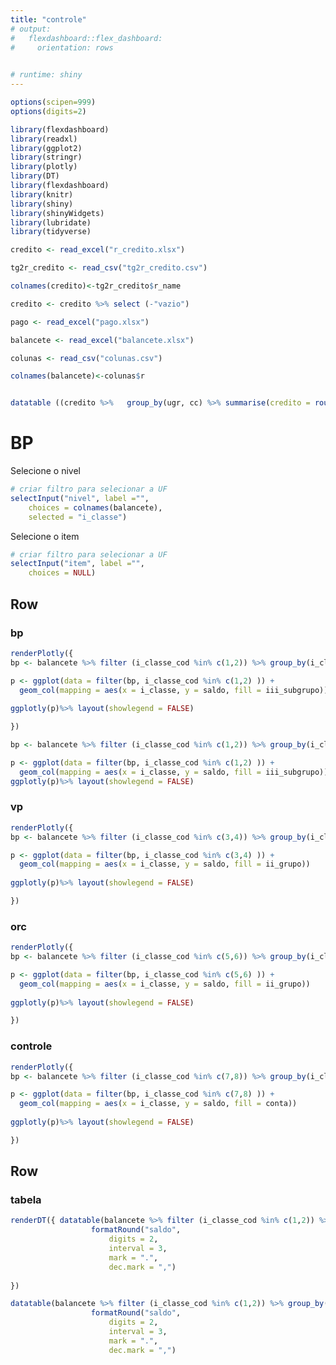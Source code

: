 ```yaml
---
title: "controle"
# output: 
#   flexdashboard::flex_dashboard:
#     orientation: rows
  

# runtime: shiny
---
```



```r
options(scipen=999)
options(digits=2)
```


```r
library(flexdashboard)
library(readxl)
library(ggplot2)
library(stringr)
library(plotly)
library(DT)
library(flexdashboard)
library(knitr)
library(shiny)
library(shinyWidgets)
library(lubridate)
library(tidyverse)

```



```r

credito <- read_excel("r_credito.xlsx")

tg2r_credito <- read_csv("tg2r_credito.csv")

colnames(credito)<-tg2r_credito$r_name 

credito <- credito %>% select (-"vazio")

pago <- read_excel("pago.xlsx")

balancete <- read_excel("balancete.xlsx")

colunas <- read_csv("colunas.csv")

colnames(balancete)<-colunas$r 



```

```r
datatable ((credito %>%   group_by(ugr, cc) %>% summarise(credito = round(sum(saldo), 2))),filter = 'top', options = list(pageLength = 5, autoWidth = TRUE))
```


BP
=============================================

Selecione o nivel
```r
# criar filtro para selecionar a UF
selectInput("nivel", label ="", 
    choices = colnames(balancete), 
    selected = "i_classe")
```


Selecione o item
```r
# criar filtro para selecionar a UF
selectInput("item", label ="", 
    choices = NULL)
```


Row
--------------------------------------------------------------------------


### bp

```r

renderPlotly({
bp <- balancete %>% filter (i_classe_cod %in% c(1,2)) %>% group_by(i_classe_cod,i_classe, iii_subgrupo) %>% summarise(saldo = sum(saldo))

p <- ggplot(data = filter(bp, i_classe_cod %in% c(1,2) )) + 
  geom_col(mapping = aes(x = i_classe, y = saldo, fill = iii_subgrupo))
  
ggplotly(p)%>% layout(showlegend = FALSE)

})
```

```r
bp <- balancete %>% filter (i_classe_cod %in% c(1,2)) %>% group_by(i_classe_cod,i_classe, iii_subgrupo) %>% summarise(saldo = sum(saldo))

p <- ggplot(data = filter(bp, i_classe_cod %in% c(1,2) )) + 
  geom_col(mapping = aes(x = i_classe, y = saldo, fill = iii_subgrupo))
ggplotly(p)%>% layout(showlegend = FALSE)
```


### vp

```r

renderPlotly({
bp <- balancete %>% filter (i_classe_cod %in% c(3,4)) %>% group_by(i_classe_cod,i_classe, ii_grupo) %>% summarise(saldo = as.integer( sum(saldo)))

p <- ggplot(data = filter(bp, i_classe_cod %in% c(3,4) )) + 
  geom_col(mapping = aes(x = i_classe, y = saldo, fill = ii_grupo))
  
ggplotly(p)%>% layout(showlegend = FALSE)

})
```



### orc

```r

renderPlotly({
bp <- balancete %>% filter (i_classe_cod %in% c(5,6)) %>% group_by(i_classe_cod,i_classe, ii_grupo) %>% summarise(saldo = as.integer( sum(saldo)))

p <- ggplot(data = filter(bp, i_classe_cod %in% c(5,6) )) + 
  geom_col(mapping = aes(x = i_classe, y = saldo, fill = ii_grupo))
  
ggplotly(p)%>% layout(showlegend = FALSE)

})
```



### controle

```r

renderPlotly({
bp <- balancete %>% filter (i_classe_cod %in% c(7,8)) %>% group_by(i_classe_cod,i_classe, conta) %>% summarise(saldo = sum(saldo))

p <- ggplot(data = filter(bp, i_classe_cod %in% c(7,8) )) + 
  geom_col(mapping = aes(x = i_classe, y = saldo, fill = conta))
  
ggplotly(p)%>% layout(showlegend = FALSE)

})
```



Row
--------------------------------------------------------------------------


### tabela

```r
renderDT({ datatable(balancete %>% filter (i_classe_cod %in% c(1,2)) %>% group_by(i_classe_cod,i_classe, ii_grupo, iii_subgrupo) %>% summarise(saldo = sum(saldo)))%>%
                  formatRound("saldo",
                      digits = 2,
                      interval = 3,
                      mark = ".",
                      dec.mark = ",")
  
})  
```


```r
datatable(balancete %>% filter (i_classe_cod %in% c(1,2)) %>% group_by(i_classe_cod,i_classe, ii_grupo, iii_subgrupo) %>% summarise(saldo = sum(saldo)))%>%
                  formatRound("saldo",
                      digits = 2,
                      interval = 3,
                      mark = ".",
                      dec.mark = ",")
```

